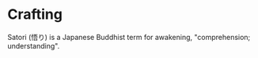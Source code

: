# Crafting
  
Satori (悟り) is a Japanese Buddhist term for awakening, "comprehension; understanding".
